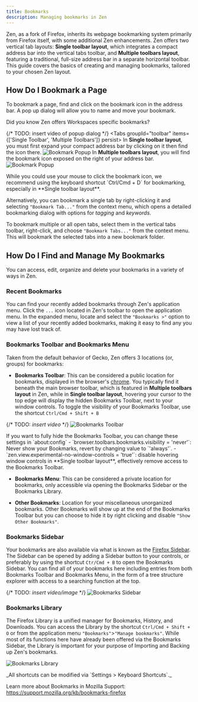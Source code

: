 ```yaml
---
title: Bookmarks
description: Managing bookmarks in Zen
---
```


Zen, as a fork of Firefox, inherits its webpage bookmarking system primarily from Firefox itself, with some additional Zen enhancements. Zen offers two vertical tab layouts: **Single toolbar layout**, which integrates a compact address bar into the vertical tabs toolbar, and **Multiple toolbars layout**, featuring a traditional, full-size address bar in a separate horizontal toolbar. This guide covers the basics of creating and managing bookmarks, tailored to your chosen Zen layout.

## How Do I Bookmark a Page

To bookmark a page, find and click on the bookmark icon in the address bar. A pop up dialog will allow you to name and move your bookmark.


<Callout type="info" title="Tips:">
    Did you know Zen offers Workspaces specific bookmarks?
</Callout>

{/* TODO: insert video of popup dialog */}
<Tabs groupId="toolbar" items={['Single Toolbar', 'Multiple Toolbars']} persist>
  <Tab value="Single Toolbar">
    In **Single toolbar layout**, you must first expand your compact address bar by clicking on it then find the icon there.
    ![Bookmark Popup](/assets/user-manual/bookmarks/bookmark-popup-single-toolbar.png)
  </Tab>
  <Tab value="Multiple Toolbars">
    In **Multiple toolbars layout**, you will find the bookmark icon exposed on the right of your address bar.
    ![Bookmark Popup](/assets/user-manual/bookmarks/bookmark-popup-multiple-toolbars.png)
  </Tab>
</Tabs>


<Callout type="info" title="Tips:">
    While you could use your mouse to click the bookmark icon, we recommend using the keyboard shortcut `Ctrl/Cmd + D` for bookmarking, especially in **Single toolbar layout**.
</Callout>

Alternatively, you can bookmark a single tab by right-clicking it and selecting `"Bookmark Tab..."` from the context menu, which opens a detailed bookmarking dialog with options for *tagging* and *keywords*. 

To bookmark multiple or all open tabs, select them in the vertical tabs toolbar, right-click, and choose `"Bookmark Tabs..."` from the context menu. This will bookmark the selected tabs into a new bookmark folder.

## How Do I Find and Manage My Bookmarks

You can access, edit, organize and delete your bookmarks in a variety of ways in Zen.

### Recent Bookmarks

You can find your recently added bookmarks through Zen's application menu. Click the `...` icon located in Zen's toolbar to open the application menu. In the expanded menu, locate and select the `"Bookmarks >"` option to view a list of your recently added bookmarks, making it easy to find any you may have lost track of.

### Bookmarks Toolbar and Bookmarks Menu

Taken from the default behavior of Gecko, Zen offers 3 locations (or, groups) for bookmarks:
- **Bookmarks Toolbar**: This can be considered a public location for bookmarks, displayed in the browser's [chrome](https://developer.mozilla.org/en-US/docs/Glossary/Chrome). You typically find it beneath the main browser toolbar, which is featured in **Multiple toolbars layout** in Zen, while in **Single toolbar layout**, hovering your cursor to the top edge will display the hidden Bookmarks Toolbar, next to your window controls. To toggle the visibility of your Bookmarks Toolbar, use the shortcut `Ctrl/Cmd + Shift + B`

{/* TODO: *insert video* */}
![Bookmarks Toolbar](/assets/user-manual/bookmarks/bookmarks-toolbar.png)

<Callout type="info" title="Tips:">
    If you want to fully hide the Bookmarks Toolbar, you can change these settings in `about:config`
    - `browser.toolbars.bookmarks.visibility = 'never'`: Never show your Bookmarks, revert by changing value to `'always'`.
    - `zen.view.experimental-no-window-controls = 'true'`: disable hovering window controls in **Single toolbar layout**,  effectively remove access to the Bookmarks Toolbar.
</Callout>

- **Bookmarks Menu**: This can be considered a private location for bookmarks, only accessible via opening the Bookmarks Sidebar or the Bookmarks Library.

- **Other Bookmarks**: Location for your miscellaneous unorganized bookmarks. Other Bookmarks will show up at the end of the Bookmarks Toolbar but you can choose to hide it by right clicking and disable `"Show Other Bookmarks"`.

### Bookmarks Sidebar

Your bookmarks are also available via what is known as the [Firefox Sidebar](https://support.mozilla.org/kb/use-firefox-sidebar-access-bookmarks-history-synced). The Sidebar can be opened by adding a Sidebar button to your controls, or preferably by using the shortcut `Ctr/Cmd + B` to open the Bookmarks Sidebar. You can find all of your bookmarks here including entries from both Bookmarks Toolbar and Bookmarks Menu, in the form of a tree structure explorer with access to a searching function at the top.

{/* TODO: *insert video/image* */}
![Bookmarks Sidebar](/assets/user-manual/bookmarks/bookmarks-sidebar.png)

### Bookmarks Library

The Firefox Library is a unified manager for Bookmarks, History, and Downloads. You can access the Library by the shortcut `Ctrl/Cmd + Shift + O` or from the application menu `"Bookmarks"`>`"Manage bookmarks"`. While most of its functions here have already been offered via the Bookmarks Sidebar, the Library is important for your purpose of Importing and Backing up Zen's bookmarks.

![Bookmarks Library](/assets/user-manual/bookmarks/bookmarks-library.png)

<Callout>
_All shortcuts can be modified via `Settings > Keyboard Shortcuts`._
</Callout>

Learn more about Bookmarks in Mozilla Support: https://support.mozilla.org/kb/bookmarks-firefox
